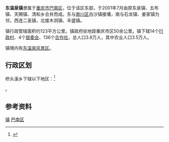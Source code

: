 {{中国乡级行政区|50/01/13/114/000}}
'''东温泉镇'''隶属于[[重庆市|重庆市]][[巴南区|巴南区]]，位于该区东部，于2001年7月由原东泉镇、五布镇、天赐镇、清和乡合并而成。东与[[南川区|南川区]]白沙镇接壤，南与石龙镇、姜家镇为邻，西连二圣镇，北接木洞镇、丰盛镇。

镇行政管辖面积约123平方公里。镇政府驻地距重庆市区50余公里。镇下辖14个[[行政村|行政村]]、4个[[居委会|居委会]]、136个[[合作社|合作社]]，总人口3.8万人，其中农业人口3.5万人。

镇境内有[[重庆东温泉|东温泉风景区]]。
== 行政区划 ==

桥头溪乡下辖以下地区：<ref>{{PRC admin/ref sgc|50/01/13/114/000}}</ref>

{{PRC admin/children|50/01/13/114/000}}。

== 参考资料 ==

{{reflist}}
{{重庆市巴南区行政区划}}
[[Category:巴南区行政区划|镇]]
[[Category:重庆乡镇|巴南区]]